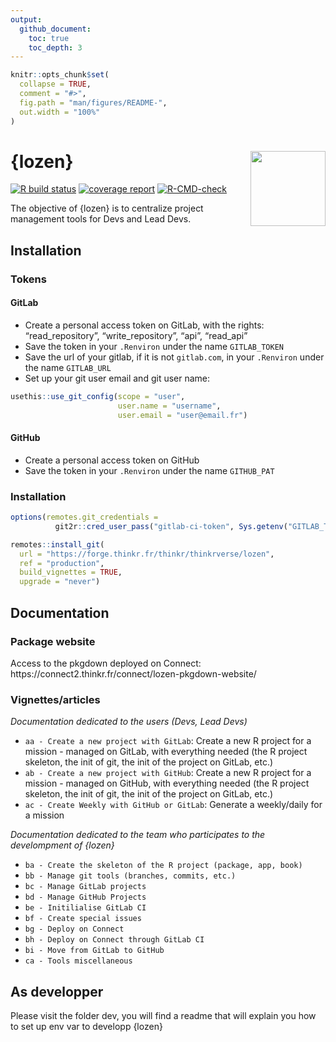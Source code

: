 ```yaml
---
output: 
  github_document:
    toc: true
    toc_depth: 3
---
```


<!-- README.md is generated from README.Rmd. Please edit that file -->

```r
knitr::opts_chunk$set(
  collapse = TRUE,
  comment = "#>",
  fig.path = "man/figures/README-",
  out.width = "100%"
)
```

# {lozen} <img src="man/figures/logo.png" align="right" alt="" width="120" /> {.unlisted}

<!-- badges: start -->
[![R build status](https://forge.thinkr.fr/thinkr/thinkrverse/lozen/badges/main/pipeline.svg)](https://forge.thinkr.fr/thinkr/thinkrverse/lozen/-/pipelines)
[![coverage report](https://forge.thinkr.fr/thinkr/thinkrverse/lozen/badges/main/coverage.svg)]()
[![R-CMD-check](https://github.com/ThinkR-open/lozen/actions/workflows/R-CMD-check.yaml/badge.svg)](https://github.com/ThinkR-open/lozen/actions/workflows/R-CMD-check.yaml)
<!-- badges: end -->

The objective of {lozen} is to centralize project management tools for Devs and Lead Devs.

## Installation

### Tokens

#### GitLab

- Create a personal access token on GitLab, with the rights: "read_repository", "write_repository", "api", "read_api"
- Save the token in your `.Renviron` under the name `GITLAB_TOKEN`
- Save the url of your gitlab, if it is not `gitlab.com`, in your `.Renviron` under the name `GITLAB_URL`
- Set up your git user email and git user name:

```r
usethis::use_git_config(scope = "user",
                        user.name = "username", 
                        user.email = "user@email.fr")
```


#### GitHub

- Create a personal access token on GitHub
- Save the token in your `.Renviron` under the name `GITHUB_PAT`

### Installation

```r
options(remotes.git_credentials =
          git2r::cred_user_pass("gitlab-ci-token", Sys.getenv("GITLAB_TOKEN")))

remotes::install_git(
  url = "https://forge.thinkr.fr/thinkr/thinkrverse/lozen", 
  ref = "production",
  build_vignettes = TRUE,
  upgrade = "never")
```

## Documentation

### Package website

Access to the pkgdown deployed on Connect: https://connect2.thinkr.fr/connect/lozen-pkgdown-website/

### Vignettes/articles

*Documentation dedicated to the users (Devs, Lead Devs)*

- `aa - Create a new project with GitLab`: Create a new R project for a mission - managed on GitLab, with everything needed (the R project skeleton, the init of git, the init of the project on GitLab, etc.)
- `ab - Create a new project with GitHub`: Create a new R project for a mission - managed on GitHub, with everything needed (the R project skeleton, the init of git, the init of the project on GitLab, etc.)
- `ac - Create Weekly with GitHub or GitLab`: Generate a weekly/daily for a mission

*Documentation dedicated to the team who participates to the develompment of {lozen}*

- `ba - Create the skeleton of the R project (package, app, book)`
- `bb - Manage git tools (branches, commits, etc.)`
- `bc - Manage GitLab projects`
- `bd - Manage GitHub Projects`
- `be - Initilialise GitLab CI`
- `bf - Create special issues`
- `bg - Deploy on Connect`
- `bh - Deploy on Connect through GitLab CI`
- `bi - Move from GitLab to GitHub`
- `ca - Tools miscellaneous`

## As developper

Please visit the folder dev, you will find a readme that will explain you how to set up env var to developp {lozen}

